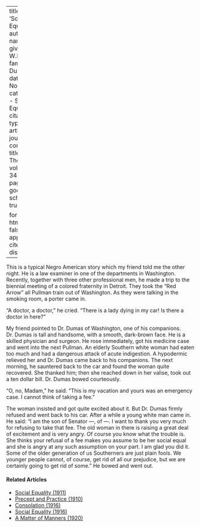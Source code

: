 
---
title: 'Social Equals'
author:
  - name:
      given: W.E.B.
      family: Du Bois
date: Nov. 1927
categories: 
  - Social Equality
citation: 
  type: article-journal
  container-title: The Crisis
  volume: 34
  issue: 9
  page: 312
google-scholar: true

format:
  html:
    toc: false
    appendix-cite-as: display
---



This is a typical Negro American story which my friend told me the other night. He is a law examiner in one of the departments in Washington. Recently, together with three other professional men, he made a trip to the biennial meeting of a colored fraternity in Detroit. They took the "Red Arrow" all Pullman train out of Washington. As they were talking in the smoking room, a porter came in.

"A doctor, a doctor," he cried. "There is a lady dying in my car! Is there a doctor in here?"

My friend pointed to Dr. Dumas of Washington, one of his companions. Dr. Dumas is tall and handsome, with a smooth, dark-brown face. He is a skilled physician and surgeon. He rose immediately, got his medicine case and went into the next Pullman. An elderly Southern white woman had eaten too much and had a dangerous attack of acute indigestion. A hypodermic relieved her and Dr. Dumas came back to his companions. The next morning, he sauntered back to the car and found the woman quite recovered. She thanked him; then she reached down in her valise, took out a ten dollar bill. Dr. Dumas bowed courteously.

"O, no, Madam," he said. "This is my vacation and yours was an emergency case. I cannot think of taking a fee."

The woman insisted and got quite excited about it. But Dr. Dumas firmly refused and went back to his car. After a while a young white man came in. He said: "I am the son of Senator ---, of ---. I want to thank you very much for refusing to take that fee. The old woman in there is raising a great deal of excitement and is very angry. Of course you know what the trouble is. She thinks your refusal of a fee makes you assume to be her social equal and she is angry at any such assumption on your part. I am glad you did it. Some of the older generation of us Southerners are just plain fools. We younger people cannot, of course, get rid of all our prejudice, but we are certainly going to get rid of some." He bowed and went out.

<!-- Similar articles start here -->
<div  class="clear-wrap"></div>

#### Related Articles

* [Social Equality (1911)](/Volumes/02/05/social_equality.html)
* [Precept and Practice (1910)](/Volumes/01/02/precept_and_practice.html)
* [Consolation (1916)](/Volumes/12/02/consolations.html)
* [Social Equality (1916)](/Volumes/12/01/social_equality.html)
* [A Matter of Manners (1920)](/Volumes/19/04/matter-of-manners.html)

<!-- Similar articles end here -->